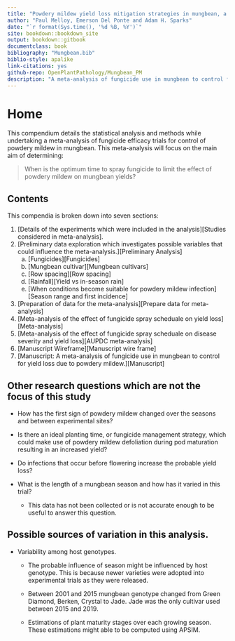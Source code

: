 ```yaml
---
title: "Powdery mildew yield loss mitigation strategies in mungbean, a meta-analysis."
author: "Paul Melloy, Emerson Del Ponte and Adam H. Sparks"
date: "`r format(Sys.time(), '%d %B, %Y')`"
site: bookdown::bookdown_site
output: bookdown::gitbook
documentclass: book
bibliography: "Mungbean.bib"
biblio-style: apalike
link-citations: yes
github-repo: OpenPlantPathology/Mungbean_PM
description: "A meta-analysis of fungicide use in mungbean to control for yield loss due to powdery mildew."
---
```

# Home

This compendium details the statistical analysis and methods while undertaking a meta-analysis of fungicide efficacy trials for control of powdery mildew in mungbean. 
This meta-analysis will focus on the main aim of determining:

> When is the optimum time to spray fungicide to limit the effect of powdery mildew on mungbean yields?  

## Contents
This compendia is broken down into seven sections:  

   1. [Details of the experiments which were included in the analysis][Studies considered in meta-analysis].  
   2. [Preliminary data exploration which investigates possible variables that could influence the meta-analysis.][Preliminary Analysis]  
      a. [Fungicides][Fungicides]  
      b. [Mungbean cultivar][Mungbean cultivars]  
      c. [Row spacing][Row spacing]  
      d. [Rainfall][Yield vs in-season rain]  
      e. [When conditions become suitable for powdery mildew infection][Season range and first incidence]  
   3. [Preparation of data for the meta-analysis][Prepare data for meta-analysis]  
   4. [Meta-analysis of the effect of fungicide spray scheduale on yield loss][Meta-analysis]  
   5. [Meta-analysis of the effect of fungicide spray scheduale on disease severity and yield loss][AUPDC meta-analysis]
   6. [Manuscript Wireframe][Manuscript wire frame]
   7. [Manuscript: A meta-analysis of fungicide use in mungbean to control for yield loss due to powdery mildew.][Manuscript]

## Other research questions which are not the focus of this study
+ How has the first sign of powdery mildew changed over the seasons and between
experimental sites?  

+ Is there an ideal planting time, or fungicide management strategy, which could
make use of powdery mildew defoliation during pod maturation resulting in an
increased yield?  

+ Do infections that occur before flowering increase the probable yield loss?  

+ What is the length of a mungbean season and how has it varied in this trial?  

   - This data has not been collected or is not accurate enough to be useful to
   answer this question.  


## Possible sources of variation in this analysis.

+ Variability among host genotypes.  
   + The probable influence of season might be influenced by host genotype. This
   is because newer varieties were adopted into experimental trials as they were
   released.  
   
   + Between 2001 and 2015 mungbean genotype changed from Green Diamond, Berken,
   Crystal to Jade. Jade was the only cultivar used between 2015 and 2019.  
   
   + Estimations of plant maturity stages over each growing season. These
   estimations might able to be computed using APSIM.  

